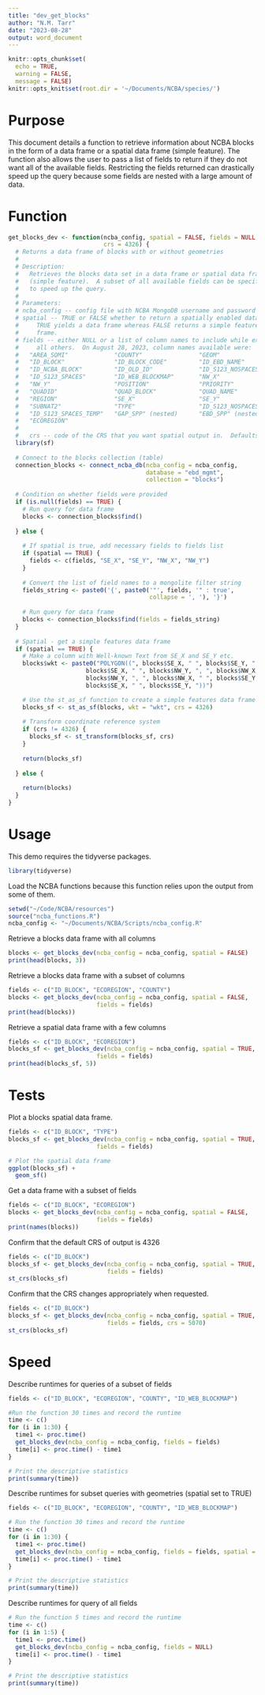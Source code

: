 ```yaml
---
title: "dev_get_blocks"
author: "N.M. Tarr"
date: "2023-08-28"
output: word_document
---
```


```r
knitr::opts_chunk$set(
  echo = TRUE,
  warning = FALSE,
  message = FALSE)
knitr::opts_knit$set(root.dir = '~/Documents/NCBA/species/')
```


# Purpose
This document details a function to retrieve information about NCBA blocks in the form of a data frame or a spatial data frame (simple feature).  The function also allows the user to pass a list of fields to return if they do not want all of the available fields.  Restricting the fields returned can drastically speed up the query because some fields are nested with a large amount of data.


# Function
```r
get_blocks_dev <- function(ncba_config, spatial = FALSE, fields = NULL,
                           crs = 4326) {
  # Returns a data frame of blocks with or without geometries
  # 
  # Description:
  #   Retrieves the blocks data set in a data frame or spatial data frame 
  #   (simple feature).  A subset of all available fields can be specified
  #   to speed up the query.
  # 
  # Parameters:
  # ncba_config -- config file with NCBA MongoDB username and password
  # spatial -- TRUE or FALSE whether to return a spatially enabled data frame
  #     TRUE yields a data frame whereas FALSE returns a simple features data 
  #     frame.
  # fields -- either NULL or a list of column names to include while excluding
  #     all others.  On August 28, 2023, column names available were:
  #   "AREA_SQMI"             "COUNTY"                "GEOM"                 
  #   "ID_BLOCK"              "ID_BLOCK_CODE"         "ID_EBD_NAME"          
  #   "ID_NCBA_BLOCK"         "ID_OLD_ID"             "ID_S123_NOSPACES"     
  #   "ID_S123_SPACES"        "ID_WEB_BLOCKMAP"       "NW_X"                 
  #   "NW_Y"                  "POSITION"              "PRIORITY"             
  #   "QUADID"                "QUAD_BLOCK"            "QUAD_NAME"            
  #   "REGION"                "SE_X"                  "SE_Y"                 
  #   "SUBNAT2"               "TYPE"                  "ID_S123_NOSPACES_TEMP"
  #   "ID_S123_SPACES_TEMP"   "GAP_SPP" (nested)      "EBD_SPP" (nested)    
  #   "ECOREGION" 
  #
  #   crs -- code of the CRS that you want spatial output in.  Defaults to 4326.
  library(sf)
  
  # Connect to the blocks collection (table)
  connection_blocks <- connect_ncba_db(ncba_config = ncba_config, 
                                       database = "ebd_mgmt", 
                                       collection = "blocks")
  
  # Condition on whether fields were provided
  if (is.null(fields) == TRUE) {
    # Run query for data frame
    blocks <- connection_blocks$find()
    
  } else {
    
    # If spatial is true, add necessary fields to fields list
    if (spatial == TRUE) {
      fields <- c(fields, "SE_X", "SE_Y", "NW_X", "NW_Y")
    }
      
    # Convert the list of field names to a mongolite filter string
    fields_string <- paste0('{', paste0('"', fields, '" : true', 
                                        collapse = ', '), '}')
      
    # Run query for data frame
    blocks <- connection_blocks$find(fields = fields_string)
  }
  
  # Spatial - get a simple features data frame
  if (spatial == TRUE) {
    # Make a column with Well-known Text from SE_X and SE_Y etc.
    blocks$wkt <- paste0("POLYGON((", blocks$SE_X, " ", blocks$SE_Y, ", ", 
                      blocks$SE_X, " ", blocks$NW_Y, ", ", blocks$NW_X, " ", 
                      blocks$NW_Y, ", ", blocks$NW_X, " ", blocks$SE_Y, ", ", 
                      blocks$SE_X, " ", blocks$SE_Y, "))")

    # Use the st_as_sf function to create a simple features data frame
    blocks_sf <- st_as_sf(blocks, wkt = "wkt", crs = 4326)
    
    # Transform coordinate reference system
    if (crs != 4326) {
      blocks_sf <- st_transform(blocks_sf, crs)
    }
    
    return(blocks_sf)
    
  } else {
    
    return(blocks)
  }
}
```


# Usage
This demo requires the tidyverse packages.
```r
library(tidyverse)
```

Load the NCBA functions because this function relies upon the output from some of them.
```r
setwd("~/Code/NCBA/resources")
source("ncba_functions.R")
ncba_config <- "~/Documents/NCBA/Scripts/ncba_config.R"
```

Retrieve a blocks data frame with all columns
```r
blocks <- get_blocks_dev(ncba_config = ncba_config, spatial = FALSE)
print(head(blocks, 3))
```

Retrieve a blocks data frame with a subset of columns
```r
fields <- c("ID_BLOCK", "ECOREGION", "COUNTY")
blocks <- get_blocks_dev(ncba_config = ncba_config, spatial = FALSE,
                         fields = fields)
print(head(blocks))
```

Retrieve a spatial data frame with a few columns
```r
fields <- c("ID_BLOCK", "ECOREGION")
blocks_sf <- get_blocks_dev(ncba_config = ncba_config, spatial = TRUE,
                         fields = fields)
print(head(blocks_sf, 5))
```


# Tests
Plot a blocks spatial data frame.
```r
fields <- c("ID_BLOCK", "TYPE")
blocks_sf <- get_blocks_dev(ncba_config = ncba_config, spatial = TRUE,
                         fields = fields)

# Plot the spatial data frame
ggplot(blocks_sf) +
  geom_sf()
```

Get a data frame with a subset of fields
```r
fields <- c("ID_BLOCK", "ECOREGION")
blocks <- get_blocks_dev(ncba_config = ncba_config, spatial = FALSE,
                         fields = fields)
print(names(blocks))
```

Confirm that the default CRS of output is 4326
```r
fields <- c("ID_BLOCK")
blocks_sf <- get_blocks_dev(ncba_config = ncba_config, spatial = TRUE,
                            fields = fields)
st_crs(blocks_sf)
```

Confirm that the CRS changes appropriately when requested.
```r
fields <- c("ID_BLOCK")
blocks_sf <- get_blocks_dev(ncba_config = ncba_config, spatial = TRUE,
                            fields = fields, crs = 5070)
st_crs(blocks_sf)
```


# Speed
Describe runtimes for queries of a subset of fields
```r
fields <- c("ID_BLOCK", "ECOREGION", "COUNTY", "ID_WEB_BLOCKMAP")

#Run the function 30 times and record the runtime
time <- c()
for (i in 1:30) {
  time1 <- proc.time()
  get_blocks_dev(ncba_config = ncba_config, fields = fields)
  time[i] <- proc.time() - time1
}

# Print the descriptive statistics
print(summary(time))
```

Describe runtimes for subset queries with geometries (spatial set to TRUE)
```r
fields <- c("ID_BLOCK", "ECOREGION", "COUNTY", "ID_WEB_BLOCKMAP")

# Run the function 30 times and record the runtime
time <- c()
for (i in 1:30) {
  time1 <- proc.time()
  get_blocks_dev(ncba_config = ncba_config, fields = fields, spatial = TRUE)
  time[i] <- proc.time() - time1
}

# Print the descriptive statistics
print(summary(time))
```

Describe runtimes for query of all fields
```r
# Run the function 5 times and record the runtime
time <- c()
for (i in 1:5) {
  time1 <- proc.time()
  get_blocks_dev(ncba_config = ncba_config, fields = NULL)
  time[i] <- proc.time() - time1
}

# Print the descriptive statistics
print(summary(time))
```

